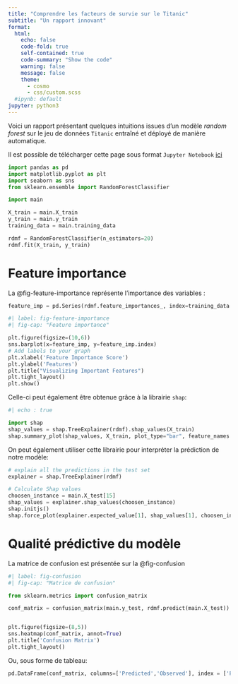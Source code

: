 ```yaml
---
title: "Comprendre les facteurs de survie sur le Titanic"
subtitle: "Un rapport innovant"
format:
  html:
    echo: false
    code-fold: true
    self-contained: true
    code-summary: "Show the code"
    warning: false
    message: false
    theme:
      - cosmo
      - css/custom.scss
  #ipynb: default
jupyter: python3
---
```


Voici un rapport présentant quelques intuitions issues d'un modèle 
_random forest_ sur le jeu de données `Titanic` entraîné et 
déployé de manière automatique. 

Il est possible de télécharger cette page sous format `Jupyter Notebook` [ici](./report.ipynb)

```python

import pandas as pd
import matplotlib.pyplot as plt
import seaborn as sns
from sklearn.ensemble import RandomForestClassifier

import main

X_train = main.X_train
y_train = main.y_train
training_data = main.training_data

rdmf = RandomForestClassifier(n_estimators=20)
rdmf.fit(X_train, y_train)
```

# Feature importance

La @fig-feature-importance représente l'importance des variables :

```python
feature_imp = pd.Series(rdmf.feature_importances_, index=training_data.iloc[:,1:].columns).sort_values(ascending=False)
```

```python
#| label: fig-feature-importance
#| fig-cap: "Feature importance"

plt.figure(figsize=(10,6))
sns.barplot(x=feature_imp, y=feature_imp.index)
# Add labels to your graph
plt.xlabel('Feature Importance Score')
plt.ylabel('Features')
plt.title("Visualizing Important Features")
plt.tight_layout()
plt.show()
```

Celle-ci peut également être obtenue grâce à la librairie
`shap`:

```python
#| echo : true

import shap
shap_values = shap.TreeExplainer(rdmf).shap_values(X_train)
shap.summary_plot(shap_values, X_train, plot_type="bar", feature_names = training_data.iloc[:,1:].columns)
```

On peut également utiliser cette librairie pour
interpréter la prédiction de notre modèle:

```python
# explain all the predictions in the test set
explainer = shap.TreeExplainer(rdmf)

# Calculate Shap values
choosen_instance = main.X_test[15]
shap_values = explainer.shap_values(choosen_instance)
shap.initjs()
shap.force_plot(explainer.expected_value[1], shap_values[1], choosen_instance, feature_names = training_data.iloc[:,1:].columns)
```

# Qualité prédictive du modèle

La matrice de confusion est présentée sur la
@fig-confusion

```python
#| label: fig-confusion
#| fig-cap: "Matrice de confusion"

from sklearn.metrics import confusion_matrix

conf_matrix = confusion_matrix(main.y_test, rdmf.predict(main.X_test))


plt.figure(figsize=(8,5))
sns.heatmap(conf_matrix, annot=True)
plt.title('Confusion Matrix')
plt.tight_layout()
```

Ou, sous forme de tableau:

```python
pd.DataFrame(conf_matrix, columns=['Predicted','Observed'], index = ['Predicted','Observed']).to_html()
```